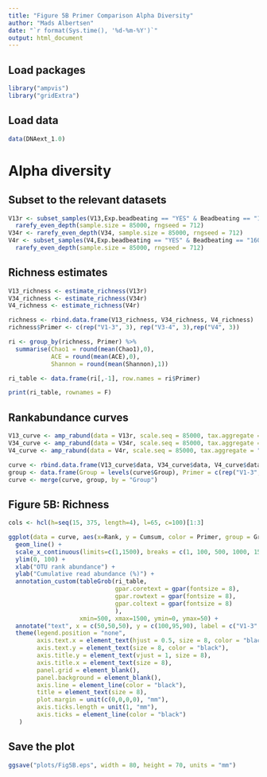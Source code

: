 ```yaml
---
title: "Figure 5B Primer Comparison Alpha Diversity"
author: "Mads Albertsen"
date: "`r format(Sys.time(), '%d-%m-%Y')`"
output: html_document
---
```


## Load packages
```r
library("ampvis")
library("gridExtra")
```

## Load data
```r
data(DNAext_1.0)
```

# Alpha diversity

## Subset to the relevant datasets
```r
V13r <- subset_samples(V13,Exp.beadbeating == "YES" & Beadbeating == "160s6ms") %>%
  rarefy_even_depth(sample.size = 85000, rngseed = 712)
V34r <- rarefy_even_depth(V34, sample.size = 85000, rngseed = 712)
V4r <- subset_samples(V4,Exp.beadbeating == "YES" & Beadbeating == "160s6ms") %>%
  rarefy_even_depth(sample.size = 85000, rngseed = 712)
```

## Richness estimates
```r
V13_richness <- estimate_richness(V13r)
V34_richness <- estimate_richness(V34r)
V4_richness <- estimate_richness(V4r)

richness <- rbind.data.frame(V13_richness, V34_richness, V4_richness)
richness$Primer <- c(rep("V1-3", 3), rep("V3-4", 3),rep("V4", 3))

ri <- group_by(richness, Primer) %>%
  summarise(Chao1 = round(mean(Chao1),0), 
            ACE = round(mean(ACE),0), 
            Shannon = round(mean(Shannon),1))

ri_table <- data.frame(ri[,-1], row.names = ri$Primer)

print(ri_table, rownames = F)
```

## Rankabundance curves
```r
V13_curve <- amp_rabund(data = V13r, scale.seq = 85000, tax.aggregate = "OTU", plot.type = "curve", output = "complete") 
V34_curve <- amp_rabund(data = V34r, scale.seq = 85000, tax.aggregate = "OTU", plot.type = "curve", output = "complete")
V4_curve <- amp_rabund(data = V4r, scale.seq = 85000, tax.aggregate = "OTU", plot.type = "curve", output = "complete")

curve <- rbind.data.frame(V13_curve$data, V34_curve$data, V4_curve$data)
group <- data.frame(Group = levels(curve$Group), Primer = c(rep("V1-3", 3),rep("V3-4", 3),rep("V4", 3)))
curve <- merge(curve, group, by = "Group")
```

## Figure 5B: Richness
```r
cols <- hcl(h=seq(15, 375, length=4), l=65, c=100)[1:3]

ggplot(data = curve, aes(x=Rank, y = Cumsum, color = Primer, group = Group)) +
  geom_line() +
  scale_x_continuous(limits=c(1,1500), breaks = c(1, 100, 500, 1000, 1500)) +
  ylim(0, 100) +
  xlab("OTU rank abundance") +
  ylab("Cumulative read abundance (%)") +   
  annotation_custom(tableGrob(ri_table, 
                              gpar.coretext = gpar(fontsize = 8),
                              gpar.rowtext = gpar(fontsize = 8),
                              gpar.coltext = gpar(fontsize = 8)
                              ), 
                    xmin=500, xmax=1500, ymin=0, ymax=50) +
  annotate("text", x = c(50,50,50), y = c(100,95,90), label = c("V1-3","V3-4","V4"), size = 3, color = cols, hjust = 0) +
  theme(legend.position = "none",
        axis.text.x = element_text(hjust = 0.5, size = 8, color = "black"),
        axis.text.y = element_text(size = 8, color = "black"),
        axis.title.y = element_text(vjust = 1, size = 8),
        axis.title.x = element_text(size = 8),
        panel.grid = element_blank(),
        panel.background = element_blank(),
        axis.line = element_line(color = "black"),
        title = element_text(size = 8),
        plot.margin = unit(c(0,0,0,0), "mm"),
        axis.ticks.length = unit(1, "mm"),
        axis.ticks = element_line(color = "black")
   )
```

## Save the plot
```r
ggsave("plots/Fig5B.eps", width = 80, height = 70, units = "mm")
```
